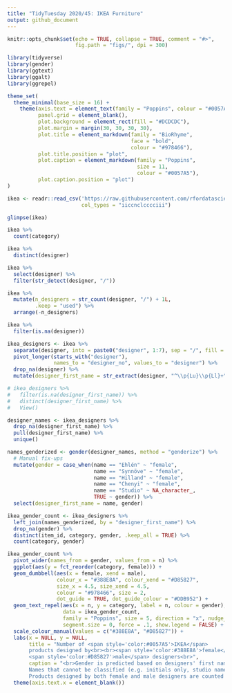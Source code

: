 ```yaml
---
title: "TidyTuesday 2020/45: IKEA Furniture"
output: github_document
---
```


```r
knitr::opts_chunk$set(echo = TRUE, collapse = TRUE, comment = "#>",
                      fig.path = "figs/", dpi = 300)
```

```r
library(tidyverse)
library(gender)
library(ggtext)
library(ggalt)
library(ggrepel)

theme_set(
  theme_minimal(base_size = 16) +
    theme(axis.text = element_text(family = "Poppins", colour = "#0057A5"),
          panel.grid = element_blank(),
          plot.background = element_rect(fill = "#DCDCDC"),
          plot.margin = margin(30, 30, 30, 30),
          plot.title = element_markdown(family = "BioRhyme",
                                        face = "bold",
                                        colour = "#978466"),
          plot.title.position = "plot",
          plot.caption = element_markdown(family = "Poppins",
                                          size = 11,
                                          colour = "#0057A5"),
          plot.caption.position = "plot")
)
```

```r
ikea <- readr::read_csv('https://raw.githubusercontent.com/rfordatascience/tidytuesday/master/data/2020/2020-11-03/ikea.csv',
                        col_types = "iiccnclcccciii")

glimpse(ikea)
```

```r
ikea %>% 
  count(category)

ikea %>% 
  distinct(designer)

ikea %>% 
  select(designer) %>% 
  filter(str_detect(designer, "/"))

ikea %>% 
  mutate(n_designers = str_count(designer, "/") + 1L,
         .keep = "used") %>% 
  arrange(-n_designers)

ikea %>% 
  filter(is.na(designer))
```

```r
ikea_designers <- ikea %>% 
  separate(designer, into = paste0("designer", 1:7), sep = "/", fill = "right") %>% 
  pivot_longer(starts_with("designer"),
               names_to = "designer_no", values_to = "designer") %>% 
  drop_na(designer) %>% 
  mutate(designer_first_name = str_extract(designer, "^\\p{Lu}\\p{Ll}+"))

# ikea_designers %>% 
#   filter(is.na(designer_first_name)) %>% 
#   distinct(designer_first_name) %>% 
#   View()
```

```r
designer_names <- ikea_designers %>% 
  drop_na(designer_first_name) %>% 
  pull(designer_first_name) %>% 
  unique()

names_genderized <- gender(designer_names, method = "genderize") %>% 
  # Manual fix-ups
  mutate(gender = case_when(name == "Ehlén" ~ "female",
                            name == "Synnöve" ~ "female",
                            name == "Hilland" ~ "female",
                            name == "Chenyi" ~ "female",
                            name == "Studio" ~ NA_character_,
                            TRUE ~ gender)) %>% 
  select(designer_first_name = name, gender)
```

```r
ikea_gender_count <- ikea_designers %>% 
  left_join(names_genderized, by = "designer_first_name") %>% 
  drop_na(gender) %>% 
  distinct(item_id, category, gender, .keep_all = TRUE) %>% 
  count(category, gender)

ikea_gender_count %>% 
  pivot_wider(names_from = gender, values_from = n) %>% 
  ggplot(aes(y = fct_reorder(category, female))) +
  geom_dumbbell(aes(x = female, xend = male),
                colour_x = "#388E8A", colour_xend = "#D85827",
                size_x = 4.5, size_xend = 4.5,
                colour = "#978466", size = 2,
                dot_guide = TRUE, dot_guide_colour = "#DDB952") +
  geom_text_repel(aes(x = n, y = category, label = n, colour = gender),
                  data = ikea_gender_count,
                  family = "Poppins", size = 5, direction = "x", nudge_y = -.4,
                  segment.size = 0, force = .1, show.legend = FALSE) +
  scale_colour_manual(values = c("#388E8A", "#D85827")) +
  labs(x = NULL, y = NULL,
       title = "Number of <span style='color:#0057A5'>IKEA</span> 
       products designed by<br><br><span style='color:#388E8A'>female</span> vs 
       <span style='color:#D85827'>male</span> designers<br>",
       caption = "<br>Gender is predicted based on designers' first names using the Genderize.io API.<br>
       Names that cannot be classified (e.g. initials only, studio names, \"IKEA\") are excluded.<br>
       Products designed by both female and male designers are counted twice.") +
  theme(axis.text.x = element_blank())
```

